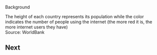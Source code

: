 <Heading mt={6}
         mb={3}>
    Background
</Heading>



<Globe />

<Label>
  The height of each country represents its population while the color indicates
  the number of people using the internet (the more red it is, the more internet
  users they have)
  <br />
  Source: <Link href='https://datatopics.worldbank.org/world-development-indicators/'>WorldBank</Link>
</Label>

## Next
